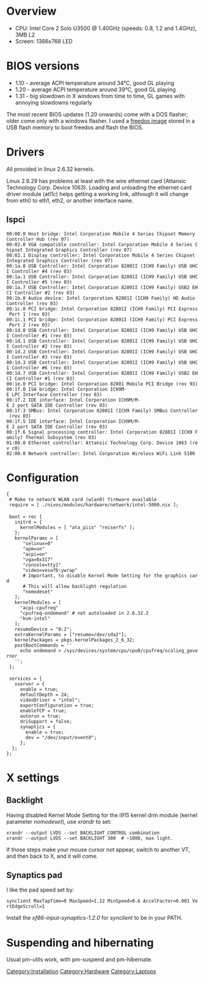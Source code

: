 = Overview =
* CPU: Intel Core 2 Solo U3500 @ 1.40GHz (speeds: 0.8, 1.2 and 1.4GHz), 3MB L2
* Screen: 1366x768 LED

= BIOS versions =
* 1.10 - average ACPI temperature around 34°C, good GL playing
* 1.20 - average ACPI temperature around 39°C, good GL playing
* 1.31 - big slowdown in X windows from time to time, GL games with annoying slowdowns regularly

The most recent BIOS updates (1.20 onwards) come with a DOS flasher; older come only with a windows flasher. I used a [http://www.pcengines.ch/freedos.htm freedos image] stored in a USB flash memory to boot freedos and flash the BIOS.

= Drivers =
All provided in linux 2.6.32 kernels.

Linux 2.6.29 has problems at least with the wire ethernet card (Attansic Technology Corp. Device 1063). Loading and unloading the ethernet card driver module (atl1c) helps getting a working link, although it will change from eth0 to eth1, eth2, or another interface name.

== lspci ==
 00:00.0 Host bridge: Intel Corporation Mobile 4 Series Chipset Memory Controller Hub (rev 07)
 00:02.0 VGA compatible controller: Intel Corporation Mobile 4 Series Chipset Integrated Graphics Controller (rev 07)
 00:02.1 Display controller: Intel Corporation Mobile 4 Series Chipset Integrated Graphics Controller (rev 07)
 00:1a.0 USB Controller: Intel Corporation 82801I (ICH9 Family) USB UHCI Controller #4 (rev 03)
 00:1a.1 USB Controller: Intel Corporation 82801I (ICH9 Family) USB UHCI Controller #5 (rev 03)
 00:1a.7 USB Controller: Intel Corporation 82801I (ICH9 Family) USB2 EHCI Controller #2 (rev 03)
 00:1b.0 Audio device: Intel Corporation 82801I (ICH9 Family) HD Audio Controller (rev 03)
 00:1c.0 PCI bridge: Intel Corporation 82801I (ICH9 Family) PCI Express Port 1 (rev 03)
 00:1c.1 PCI bridge: Intel Corporation 82801I (ICH9 Family) PCI Express Port 2 (rev 03)
 00:1d.0 USB Controller: Intel Corporation 82801I (ICH9 Family) USB UHCI Controller #1 (rev 03)
 00:1d.1 USB Controller: Intel Corporation 82801I (ICH9 Family) USB UHCI Controller #2 (rev 03)
 00:1d.2 USB Controller: Intel Corporation 82801I (ICH9 Family) USB UHCI Controller #3 (rev 03)
 00:1d.3 USB Controller: Intel Corporation 82801I (ICH9 Family) USB UHCI Controller #6 (rev 03)
 00:1d.7 USB Controller: Intel Corporation 82801I (ICH9 Family) USB2 EHCI Controller #1 (rev 03)
 00:1e.0 PCI bridge: Intel Corporation 82801 Mobile PCI Bridge (rev 93)
 00:1f.0 ISA bridge: Intel Corporation ICH9M-E LPC Interface Controller (rev 03)
 00:1f.2 IDE interface: Intel Corporation ICH9M/M-E 2 port SATA IDE Controller (rev 03)
 00:1f.3 SMBus: Intel Corporation 82801I (ICH9 Family) SMBus Controller (rev 03)
 00:1f.5 IDE interface: Intel Corporation ICH9M/M-E 2 port SATA IDE Controller (rev 03)
 00:1f.6 Signal processing controller: Intel Corporation 82801I (ICH9 Family) Thermal Subsystem (rev 03)
 01:00.0 Ethernet controller: Attansic Technology Corp. Device 1063 (rev c0)
 02:00.0 Network controller: Intel Corporation Wireless WiFi Link 5100

= Configuration =

 {
  # Make te network WLAN card (wlan0) firmware available
  require = [ ./nixos/modules/hardware/network/intel-5000.nix ];
 
  boot = rec {
    initrd = {
      kernelModules = [ "ata_piix" "reiserfs" ];
    };
    kernelParams = [
       "selinux=0"
       "apm=on"
       "acpi=on"
       "vga=0x317"   
       "console=tty1"
       "video=vesafb:ywrap"
       # Important, to disable Kernel Mode Setting for the graphics card
       # This will allow backlight regulation
       "nomodeset"
    ];
    kernelModules = [
      "acpi-cpufreq"
      "cpufreq-ondemand" # not autoloaded in 2.6.32.2
      "kvm-intel"
    ];
    resumeDevice = "8:2";
    extraKernelParams = ["resume=/dev/sda2"];
    kernelPackages = pkgs.kernelPackages_2_6_32;
    postBootCommands = ''
      echo ondemand > /sys/devices/system/cpu/cpu0/cpufreq/scaling_governor
    '';
  };
 
  services = {
    xserver = {
      enable = true;
      defaultDepth = 24;
      videoDriver = "intel";
      exportConfiguration = true;
      enableTCP = true;
      autorun = true;
      driSupport = false;
      synaptics = {
        enable = true;
        dev = "/dev/input/event8";
      };
   };
 };

= X settings =

== Backlight ==
Having disabled Kernel Mode Setting for the i915 kernel drm module (kernel parameter ''nomodeset''), use ''xrandr'' to set:
 xrandr --output LVDS --set BACKLIGHT_CONTROL combination
 xrandr --output LVDS --set BACKLIGHT 300  # ~1000, max light.

If those steps make your mouse cursor not appear, switch to another VT, and then back to X, and it will come.

== Synaptics pad ==
I like the pad speed set by:
 synclient MaxTapTime=0 MaxSpeed=1.12 MinSpeed=0.6 AccelFactor=0.001 VertEdgeScroll=1
Install the ''xf86-input-synaptics-1.2.0'' for ''synclient'' to be in your PATH.

= Suspending and hibernating =
Usual pm-utils work, with pm-suspend and pm-hibernate.

[[Category:Installation]]
[[Category:Hardware]]
[[Category:Laptops]]
